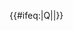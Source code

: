 {{#ifeq:{{{exclude}}}|Q||{{NYCS time 2|Q|icon=alltimes|text=all times|time={{{time|}}}}}}}<noinclude>
</noinclude>